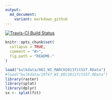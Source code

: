 ```yaml
---
output:
  md_document:
    variant: markdown_github
---
```


[![Travis-CI Build Status](https://travis-ci.org/mdsumner/splat.svg?branch=master)](https://travis-ci.org/mdsumner/splat)


<!-- README.md is generated from README.Rmd. Please edit that file -->

```r
knitr::opts_chunk$set(
  collapse = TRUE,
  comment = "#>",
  fig.path = "README-"
)
```


```r
load("bulkdata/082_WI_MARCH2013fitSST.RData")
#load("bulkdata/19747_WI_DEC2011fitSST.RData")
library(raster)
library(splat)
library(dplyr)
sx <- splat(fit)

```
